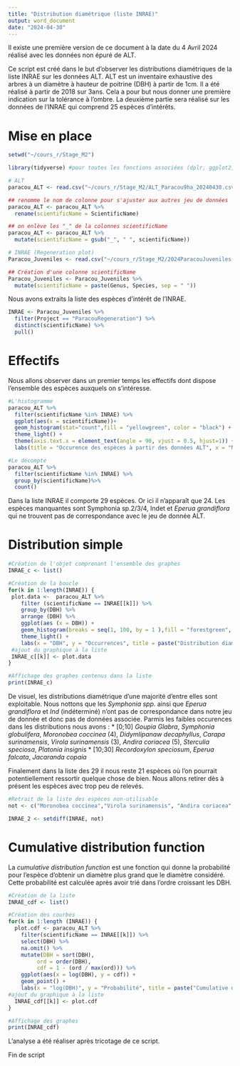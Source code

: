 ```yaml
---
title: "Distribution diamétrique (liste INRAE)"
output: word_document
date: "2024-04-30"
---
```


Il existe une première version de ce document à la date du 4 Avril 2024 réalisé avec les données non épuré de ALT.

Ce script est créé dans le but d'observer les distributions diamétriques de la liste INRAE sur les données ALT. ALT est un inventaire exhaustive des arbres à un diamètre à hauteur de poitrine (DBH) à partir de 1cm. Il a été réalisé à partir de 2018 sur 3ans. Cela a pour but nous donner une première indication sur la tolérance à l'ombre. La deuxième partie sera réalisé sur les données de l'INRAE qui comprend 25 espèces d'intérêts.

# Mise en place

```r
setwd("~/cours_r/Stage_M2")
```

```r
library(tidyverse) #pour toutes les fonctions associées (dplr, ggplot2,...)
```

```r
# ALT
paracou_ALT <- read.csv("~/cours_r/Stage_M2/ALT_Paracou9ha_20240430.csv")

## renomme le nom de colonne pour s'ajuster aux autres jeu de données
paracou_ALT <- paracou_ALT %>% 
  rename(scientificName = ScientificName)

## on enlève les "_" de la colonnes scientificName
paracou_ALT <- paracou_ALT %>%
  mutate(scientificName = gsub("_", " ", scientificName))

# INRAE (Regeneration plot)
Paracou_Juveniles <- read.csv("~/cours_r/Stage_M2/2024ParacouJuveniles(v2).csv", sep=";", comment.char="#")

## Création d'une colonne scientificName
Paracou_Juveniles <- Paracou_Juveniles %>%
  mutate(scientificName = paste(Genus, Species, sep = " "))
```

Nous avons extraits la liste des espèces d'intérêt de l'INRAE.

```r
INRAE <- Paracou_Juveniles %>%
  filter(Project == "ParacouRegeneration") %>%
  distinct(scientificName) %>%
  pull()
```

# Effectifs

Nous allons observer dans un premier temps les effectifs dont dispose l'ensemble des espèces auxquels on s'intéresse.

```r
#L'histogramme
paracou_ALT %>%
  filter(scientificName %in% INRAE) %>%
  ggplot(aes(x = scientificName))+ 
  geom_histogram(stat="count",fill = "yellowgreen", color = "black") +
  theme_light() +
  theme(axis.text.x = element_text(angle = 90, vjust = 0.5, hjust=1)) + #avoir la légende des x à la verticale
  labs(title = "Occurence des espèces à partir des données ALT", x = "Nom d'espèce", y = "Occurence")

#Le décompte
paracou_ALT %>%
  filter(scientificName %in% INRAE) %>%
  group_by(scientificName)%>%
  count()
```

Dans la liste INRAE il comporte 29 espèces. Or ici il n'apparaît que 24. Les espèces manquantes sont Symphonia sp.2/3/4, Indet et *Eperua grandiflora* qui ne trouvent pas de correspondance avec le jeu de donnée ALT.

# Distribution simple

```r
#Création de l'objet comprenant l'ensemble des graphes
INRAE_c <- list()

#Création de la boucle
for(k in 1:length(INRAE)) {
 plot.data <-  paracou_ALT %>%
    filter (scientificName == INRAE[[k]]) %>%
    group_by(DBH) %>% 
    arrange (DBH) %>% 
    ggplot(aes (x = DBH)) +
    geom_histogram(breaks = seq(1, 100, by = 1 ),fill = "forestgreen", color = "black") + #début à 1
    theme_light() +
    labs(x = "DBH", y = "Occurrences", title = paste("Distribution diamétrique de", INRAE[k]))
 #ajout du graphique à la liste
 INRAE_c[[k]] <- plot.data
}

#Affichage des graphes contenus dans la liste
print(INRAE_c)
```

De visuel, les distributions diamétrique d'une majorité d'entre elles sont exploitable. Nous nottons que les *Symphonia spp.* ainsi que *Eperua grandiflora* et *Ind* (indéterminé) n'ont pas de correspondance dans notre jeu de donnée et donc pas de données associée. Parmis les faibles occurences dans les distributions nous avons : \* [0;10] *Goupia Glabra*, *Symphonia globulifera*, *Moronobea coccinea* (4), *Didymlipanaw decaphyllus*, *Carapa surinamensis*, *Virola surinamensis* (3), *Andira coriacea* (5), *Sterculia speciosa*, *Platonia insignis* \* [10;30] *Recordoxylon speciosum*, *Eperua falcata*, *Jacaranda copaia*

Finalement dans la liste des 29 il nous reste 21 espèces où l'on pourrait potentiellement ressortir quelque chose de bien. Nous allons retirer dès à présent les espèces avec trop peu de relevés.

```r
#Retrait de la liste des espèces non-utilisable
not <- c("Moronobea coccinea","Virola surinamensis", "Andira coriacea","Eperua grandiflora","Symphonia sp.3", "Symphonia sp.4", "Symphonia sp.2","Indet.Indet. Indet.")

INRAE_2 <- setdiff(INRAE, not)
```

# Cumulative distribution function

La *cumulative distribution function* est une fonction qui donne la probabilité pour l'espèce d'obtenir un diamètre plus grand que le diamètre considéré. Cette probabilité est calculée après avoir trié dans l'ordre croissant les DBH.

```r
#Création de la liste
INRAE_cdf <- list()

#Création des courbes
for(k in 1:length (INRAE)) {
  plot.cdf <- paracou_ALT %>%
    filter(scientificName == INRAE[[k]]) %>%
    select(DBH) %>%
    na.omit() %>%
    mutate(DBH = sort(DBH),
         ord = order(DBH),
         cdf = 1 - (ord / max(ord))) %>%
    ggplot(aes(x = log(DBH), y = cdf)) +
    geom_point() +
    labs(x = "log(DBH)", y = "Probabilité", title = paste("Cumulative distribution de", INRAE[k]))
#ajout du graphique à la liste  
  INRAE_cdf[[k]] <- plot.cdf
}

#Affichage des graphes
print(INRAE_cdf)
```

L'analyse a été réaliser après tricotage de ce script.

Fin de script

